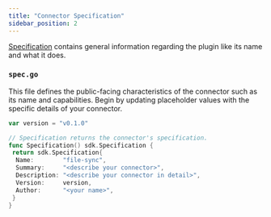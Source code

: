 ```yaml
---
title: "Connector Specification"
sidebar_position: 2
---
```


[Specification](https://pkg.go.dev/github.com/conduitio/conduit-connector-sdk#Specification) contains general information regarding the plugin like its name and what it does.

### `spec.go`

This file defines the public-facing characteristics of the connector such as its name and capabilities. Begin by updating placeholder values with the specific details of your connector.

```go
var version = "v0.1.0"

// Specification returns the connector's specification.
func Specification() sdk.Specification {
 return sdk.Specification{
  Name:        "file-sync",
  Summary:     "<describe your connector>",
  Description: "<describe your connector in detail>",
  Version:     version,
  Author:      "<your name>",
 }
}
```

